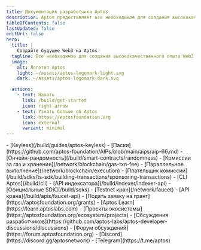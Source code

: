 ```yaml
---
title: Документация разработчика Aptos
description: Aptos предоставляет все необходимое для создания высококачественного опыта Web3.
tableOfContents: false
lastUpdated: false
editUrl: false
hero:
  title: |
    Создайте будущее Web3 на Aptos
  tagline: Все необходимое для создания высококачественного опыта Web3.
  image:
    alt: Логотип Aptos
    light: ~/assets/aptos-logomark-light.svg
    dark: ~/assets/aptos-logomark-dark.svg

  actions:
    - text: Начать
      link: /build/get-started
      icon: right-arrow
    - text: Узнать больше об Aptos
      link: https://aptosfoundation.org
      icon: external
      variant: minimal
---
```



<CardGrid>
  <ListCard title="Функции" iconName="lightning">
    - [Keyless](/build/guides/aptos-keyless)
    - [Паски](https://github.com/aptos-foundation/AIPs/blob/main/aips/aip-66.md)
    - [Ончейн-рандомность](/build/smart-contracts/randomness)
    - [Комиссии за газ и хранение](/network/blockchain/gas-txn-fee)
    - [Параллельное выполнение](/network/blockchain/execution)
    - [Плательщик комиссии](/build/sdks/ts-sdk/building-transactions/sponsoring-transactions)
  </ListCard>

  <ListCard title="Инструменты" iconName="terminal">
    - [CLI Aptos](/build/cli)
    - [API индексатора](/build/indexer/indexer-api)
    - [Официальные SDK](/build/sdks)
    - [Testnet кран](/network/faucet)
    - [API крана](/build/apis/faucet-api)
  </ListCard>

  <ListCard title="Ресурсы" iconName="file-text">
    - [Подать заявку на грант](https://aptosfoundation.org/grants)
    - [Aptos Learn](https://learn.aptoslabs.com)
    - [Проекты экосистемы](https://aptosfoundation.org/ecosystem/projects)
  </ListCard>

  <ListCard title="Связь" iconName="globe-simple">
    - [Обсуждения разработчиков](https://github.com/aptos-labs/aptos-developer-discussions/discussions)
    - [Форум обсуждений](https://forum.aptosfoundation.org)
    - [Discord](https://discord.gg/aptosnetwork)
    - [Telegram](https://t.me/aptos)
  </ListCard>
</CardGrid>
